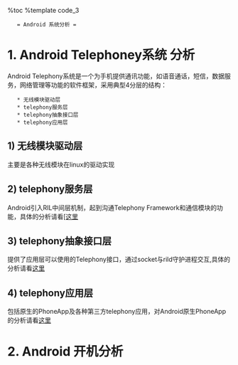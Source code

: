 %toc
%template code_3
    = Android 系统分析 =

=1. Android Telephoney系统 分析 =

Android Telephony系统是一个为手机提供通讯功能，如语音通话，短信，数据服务，网络管理等功能的软件框架，采用典型4分层的结构：
    * 无线模块驱动层
    * telephony服务层
    * telephony抽象接口层
    * telephony应用层

== 1) 无线模块驱动层 ==
主要是各种无线模块在linux的驱动实现
== 2) telephony服务层 ==
Android引入RIL中间层机制，起到沟通Telephony Framework和通信模块的功能，具体的分析请看[[android_rild|[这里]]
== 3) telephony抽象接口层 ==
提供了应用层可以使用的Telephony接口，通过socket与rild守护进程交互,具体的分析请看[[android_telephony|这里]]
== 4) telephony应用层 ==
包括原生的PhoneApp及各种第三方telephony应用，对Android原生PhoneApp的分析请看[[android_phone|这里]]


=2. Android 开机分析 =
